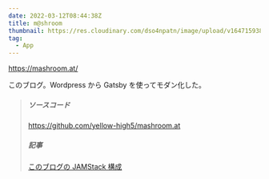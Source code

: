 ```yaml
---
date: 2022-03-12T08:44:38Z
title: m@shroom
thumbnail: https://res.cloudinary.com/dso4npatn/image/upload/v1647159388/media/works/thumbnail/m_shroom-blog_kkhogk.png
tag:
  - App
---
```


https://mashroom.at/

このブログ。Wordpress から Gatsby を使ってモダン化した。

> ##### ソースコード
>
> https://github.com/yellow-high5/mashroom.at
>
> ##### 記事
>
> [このブログの JAMStack 構成](https://www.mashroom.at/blog/34513e9a-b700-5f16-ac4d-1f5fb39d035c)
